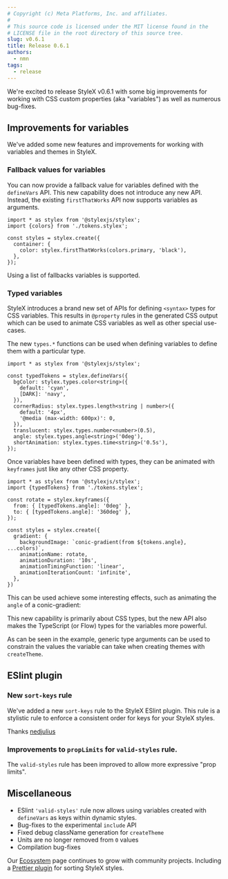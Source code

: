 ```yaml
---
# Copyright (c) Meta Platforms, Inc. and affiliates.
#
# This source code is licensed under the MIT license found in the
# LICENSE file in the root directory of this source tree.
slug: v0.6.1
title: Release 0.6.1
authors:
  - nmn
tags:
  - release
---
```


We're excited to release StyleX v0.6.1 with some big improvements for working
with CSS custom properties (aka "variables") as well as numerous bug-fixes.

## Improvements for variables

We've added some new features and improvements for working with variables
and themes in StyleX.

### Fallback values for variables

You can now provide a fallback value for variables defined with the `defineVars` API.
This new capability does not introduce any new API. Instead, the existing `firstThatWorks` API
now supports variables as arguments.

```tsx
import * as stylex from '@stylexjs/stylex';
import {colors} from './tokens.stylex';

const styles = stylex.create({
  container: {
    color: stylex.firstThatWorks(colors.primary, 'black'),
  },
});
```

Using a list of fallbacks variables is supported.

### Typed variables

StyleX introduces a brand new set of APIs for defining `<syntax>` types for CSS
variables. This results in `@property` rules in the generated CSS output which
can be used to animate CSS variables as well as other special use-cases.

The new `types.*` functions can be used when defining variables to define
them with a particular type.

```tsx
import * as stylex from '@stylexjs/stylex';

const typedTokens = stylex.defineVars({
  bgColor: stylex.types.color<string>({
    default: 'cyan',
    [DARK]: 'navy',
  }),
  cornerRadius: stylex.types.length<string | number>({
    default: '4px',
    '@media (max-width: 600px)': 0,
  }),
  translucent: stylex.types.number<number>(0.5),
  angle: stylex.types.angle<string>('0deg'),
  shortAnimation: stylex.types.time<string>('0.5s'),
});
```

Once variables have been defined with types, they can be animated
with `keyframes` just like any other CSS property.

```tsx
import * as stylex from '@stylexjs/stylex';
import {typedTokens} from './tokens.stylex';

const rotate = stylex.keyframes({
  from: { [typedTokens.angle]: '0deg' },
  to: { [typedTokens.angle]: '360deg' },
});

const styles = stylex.create({
  gradient: {
    backgroundImage: `conic-gradient(from ${tokens.angle}, ...colors)`,
    animationName: rotate,
    animationDuration: '10s',
    animationTimingFunction: 'linear',
    animationIterationCount: 'infinite',
  },
})
```

This can be used achieve some interesting effects, such as animating the
`angle` of a conic-gradient:


<AnimatedGradientBox />

This new capability is primarily about CSS types, but the new API
also makes the TypeScript (or Flow) types for the variables more powerful.

As can be seen in the example, generic type arguments can be used to constrain
the values the variable can take when creating themes with `createTheme`.


## ESlint plugin

### New `sort-keys` rule

We've added a new `sort-keys` rule to the StyleX ESlint plugin. This rule
is a stylistic rule to enforce a consistent order for keys for your StyleX
styles.

Thanks [nedjulius](https://github.com/nedjulius)

### Improvements to `propLimits` for `valid-styles` rule.

The `valid-styles` rule has been improved to allow more expressive
"prop limits".

## Miscellaneous

- ESlint `'valid-styles'` rule now allows using variables created with
  `defineVars` as keys within dynamic styles.
- Bug-fixes to the experimental `include` API
- Fixed debug className generation for `createTheme`
- Units are no longer removed from `0` values
- Compilation bug-fixes

Our [Ecosystem](/docs/learn/ecosystem/) page continues to grow with community projects. Including a
[Prettier plugin](https://github.com/nedjulius/prettier-plugin-stylex-key-sort) for sorting StyleX styles.
